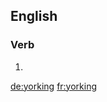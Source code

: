 ==English==

===Verb===
{{head|en|present participle}}

# {{present participle of|york|lang=en|nocat=1}}

[[de:yorking]]
[[fr:yorking]]